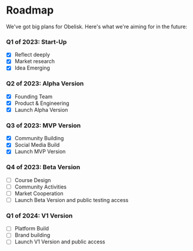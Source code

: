 # Roadmap

We've got big plans for Obelisk. Here's what we're aiming for in the future:

### Q1 of 2023: Start-Up
- [x] Reflect deeply
- [x] Market research
- [x] Idea Emerging

### Q2 of 2023: Alpha Version
- [x] Founding Team
- [x] Product & Engineering
- [x] Launch Alpha Version

### Q3 of 2023: MVP Version
- [x] Community Building
- [x] Social Media Build
- [x] Launch MVP Version

### Q4 of 2023: Beta Version
- [ ] Course Design
- [ ] Community Activities
- [ ] Market Cooperation
- [ ] Launch Beta Version and public testing access

### Q1 of 2024: V1 Version
- [ ] Platform Build
- [ ] Brand building
- [ ] Launch V1 Version and public access
